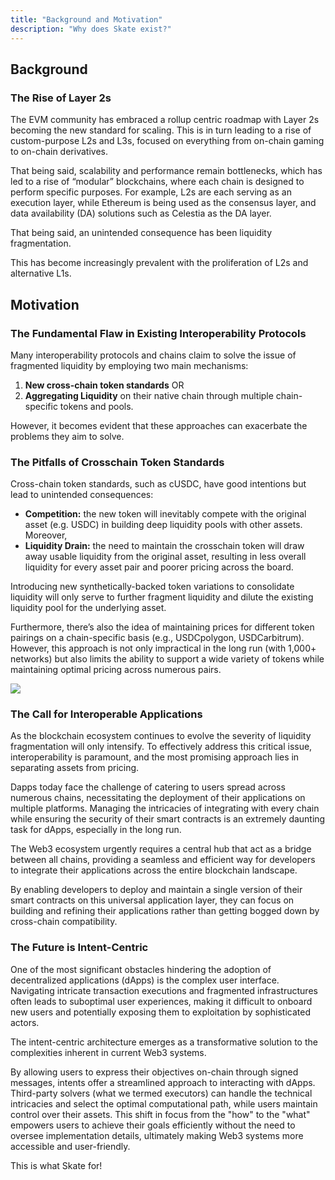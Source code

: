 ```yaml
---
title: "Background and Motivation"
description: "Why does Skate exist?"
---
```


## Background

### The Rise of Layer 2s

The EVM community has embraced a rollup centric roadmap with Layer 2s becoming the new standard for scaling. This is in turn leading to a rise of custom-purpose L2s and L3s, focused on everything from on-chain gaming to on-chain derivatives.

That being said, scalability and performance remain bottlenecks, which has led to a rise of “modular” blockchains, where each chain is designed to perform specific purposes. For example, L2s are each serving as an execution layer, while Ethereum is being used as the consensus layer, and data availability (DA) solutions such as Celestia as the DA layer.&#x20;

That being said, an unintended consequence has been liquidity fragmentation.

This has become increasingly prevalent with the proliferation of L2s and alternative L1s.

## Motivation

### The Fundamental Flaw in Existing Interoperability Protocols

Many interoperability protocols and chains claim to solve the issue of fragmented liquidity by employing two main mechanisms:

1. **New cross-chain token standards** OR
2. **Aggregating Liquidity** on their native chain through multiple chain-specific tokens and pools.

However, it becomes evident that these approaches can exacerbate the problems they aim to solve.

### The Pitfalls of Crosschain Token Standards

Cross-chain token standards, such as cUSDC, have good intentions but lead to unintended consequences:

* **Competition:** the new token will inevitably compete with the original asset (e.g. USDC) in building deep liquidity pools with other assets. Moreover,
* **Liquidity Drain:**  the need to maintain the crosschain token will draw away usable liquidity from the original asset, resulting in less overall liquidity for every asset pair and poorer pricing across the board.&#x20;

Introducing new synthetically-backed token variations to consolidate liquidity will only serve to further fragment liquidity and dilute the existing liquidity pool for the underlying asset.

Furthermore, there’s also the idea of maintaining prices for different token pairings on a chain-specific basis (e.g., USDCpolygon, USDCarbitrum). However, this approach is not only impractical in the long run (with 1,000+ networks) but also limits the ability to support a wide variety of tokens while maintaining optimal pricing across numerous pairs.


<Frame caption="Skate as an Execution Layer">
  <img src="/images/introduction/architecture_overview.png" style={{ borderRadius: '0.5rem' }} />
</Frame>

### The Call for Interoperable Applications

As the blockchain ecosystem continues to evolve the severity of liquidity fragmentation will only intensify. To effectively address this critical issue, interoperability is paramount, and the most promising approach lies in separating assets from pricing.

Dapps today face the challenge of catering to users spread across numerous chains, necessitating the deployment of their applications on multiple platforms. Managing the intricacies of integrating with every chain while ensuring the security of their smart contracts is an extremely daunting task for dApps, especially in the long run.

<Card title="Immediate Action">
  The Web3 ecosystem urgently requires a central hub that act as a bridge between all chains, providing a seamless and efficient way for developers to integrate their applications across the entire blockchain landscape.
</Card>

By enabling developers to deploy and maintain a single version of their smart contracts on this universal application layer, they can focus on building and refining their applications rather than getting bogged down by cross-chain compatibility.

### The Future is Intent-Centric

One of the most significant obstacles hindering the adoption of decentralized applications (dApps) is the complex user interface. Navigating intricate transaction executions and fragmented infrastructures often leads to suboptimal user experiences, making it difficult to onboard new users and potentially exposing them to exploitation by sophisticated actors.

The intent-centric architecture emerges as a transformative solution to the complexities inherent in current Web3 systems.

By allowing users to express their objectives on-chain through signed messages, intents offer a streamlined approach to interacting with dApps. Third-party solvers (what we termed executors) can handle the technical intricacies and select the optimal computational path, while users maintain control over their assets. This shift in focus from the "how" to the "what" empowers users to achieve their goals efficiently without the need to oversee implementation details, ultimately making Web3 systems more accessible and user-friendly.

This is what Skate for!
